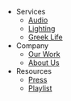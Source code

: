 - Services
    - [Audio](/audio)
    - [Lighting](/lighting)
    - [Greek Life](/greek-life)
- Company
    - [Our Work](/work)
    - [About Us](/about)
- Resources
    - [Press](/press)
    - [Playlist](/music)